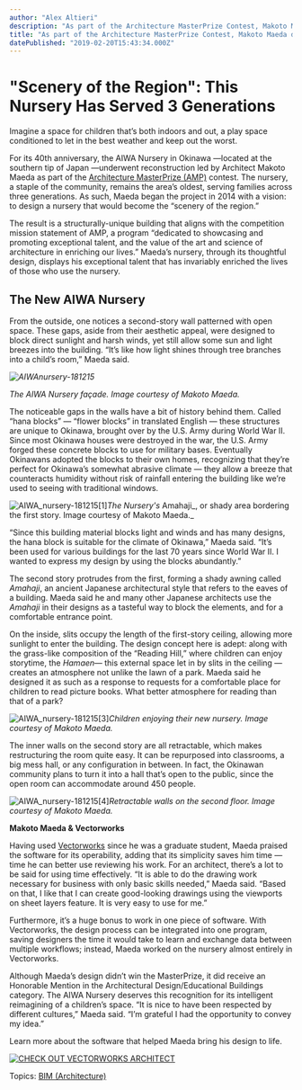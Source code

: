 ```yaml
---
author: "Alex Altieri"
description: "As part of the Architecture MasterPrize Contest, Makoto Maeda designed the AIWA Nursery not only to stand up to Okinawa's climate, but to embrace it."
title: "As part of the Architecture MasterPrize Contest, Makoto Maeda designed the AIWA Nursery not only to stand up to Okinawa's climate, but to embrace it." 
datePublished: "2019-02-20T15:43:34.000Z"
---
```

# "Scenery of the Region": This Nursery Has Served 3 Generations

Imagine a space for children that’s both indoors and out, a play space conditioned to let in the best weather and keep out the worst.

For its 40th anniversary, the AIWA Nursery in Okinawa —located at the southern tip of Japan —underwent reconstruction led by Architect Makoto Maeda as part of the [Architecture MasterPrize (AMP)](https://architectureprize.com/) contest. The nursery, a staple of the community, remains the area’s oldest, serving families across three generations. As such, Maeda began the project in 2014 with a vision: to design a nursery that would become the “scenery of the region.”

The result is a structurally-unique building that aligns with the competition mission statement of AMP, a program “dedicated to showcasing and promoting exceptional talent, and the value of the art and science of architecture in enriching our lives.” Maeda’s nursery, through its thoughtful design, displays his exceptional talent that has invariably enriched the lives of those who use the nursery. 

## The New AIWA Nursery

From the outside, one notices a second-story wall patterned with open space. These gaps, aside from their aesthetic appeal, were designed to block direct sunlight and harsh winds, yet still allow some sun and light breezes into the building. “It’s like how light shines through tree branches into a child’s room,” Maeda said. 

_![AIWAnursery-181215](https://blog.vectorworks.net/hs-fs/hubfs/190220AIWA%20Nursery/AIWAnursery-181215.jpg?width=600&name=AIWAnursery-181215.jpg)_

_The AIWA Nursery façade. Image courtesy of Makoto Maeda._

The noticeable gaps in the walls have a bit of history behind them. Called “hana blocks” — “flower blocks” in translated English — these structures are unique to Okinawa, brought over by the U.S. Army during World War II. Since most Okinawa houses were destroyed in the war, the U.S. Army forged these concrete blocks to use for military bases. Eventually Okinawans adopted the blocks to their own homes, recognizing that they’re perfect for Okinawa’s somewhat abrasive climate — they allow a breeze that counteracts humidity without risk of rainfall entering the building like we’re used to seeing with traditional windows.

![AIWA_nursery-181215[1]](https://blog.vectorworks.net/hs-fs/hubfs/190220_AIWA%20Nursery/AIWA_nursery-181215%5B1%5D.jpg?width=600&name=AIWA_nursery-181215%5B1%5D.jpg)_The Nursery's_ Amahaji_, or shady area bordering the first story. Image courtesy of Makoto Maeda._

“Since this building material blocks light and winds and has many designs, the hana block is suitable for the climate of Okinawa,” Maeda said. “It’s been used for various buildings for the last 70 years since World War II. I wanted to express my design by using the blocks abundantly.”

The second story protrudes from the first, forming a shady awning called _Amahaji_, an ancient Japanese architectural style that refers to the eaves of a building. Maeda said he and many other Japanese architects use the _Amahaji_ in their designs as a tasteful way to block the elements, and for a comfortable entrance point.

On the inside, slits occupy the length of the first-story ceiling, allowing more sunlight to enter the building. The design concept here is adept: along with the grass-like composition of the “Reading Hill,” where children can enjoy storytime, the _Hamaen_— this external space let in by slits in the ceiling — creates an atmosphere not unlike the lawn of a park. Maeda said he designed it as such as a response to requests for a comfortable place for children to read picture books. What better atmosphere for reading than that of a park?

![AIWA_nursery-181215[3]](https://blog.vectorworks.net/hs-fs/hubfs/190220_AIWA%20Nursery/AIWA_nursery-181215%5B3%5D.jpg?width=600&name=AIWA_nursery-181215%5B3%5D.jpg)_Children enjoying their new nursery. Image courtesy of Makoto Maeda._

The inner walls on the second story are all retractable, which makes restructuring the room quite easy. It can be repurposed into classrooms, a big mess hall, or any configuration in between. In fact, the Okinawan community plans to turn it into a hall that’s open to the public, since the open room can accommodate around 450 people.

![AIWA_nursery-181215[4]](https://blog.vectorworks.net/hs-fs/hubfs/190220_AIWA%20Nursery/AIWA_nursery-181215%5B4%5D.jpg?width=600&name=AIWA_nursery-181215%5B4%5D.jpg)_Retractable walls on the second floor. Image courtesy of Makoto Maeda._

**Makoto Maeda & Vectorworks** 

Having used [Vectorworks](http://vectorworks.net/?utm%5Fcampaign=blog&utm%5Fmedium=planetvectorworks&utm%5Fsource=intext&utm%5Fcontent=aiwanursery022019) since he was a graduate student, Maeda praised the software for its operability, adding that its simplicity saves him time — time he can better use reviewing his work. For an architect, there’s a lot to be said for using time effectively. “It is able to do the drawing work necessary for business with only basic skills needed,” Maeda said. “Based on that, I like that I can create good-looking drawings using the viewports on sheet layers feature. It is very easy to use for me.”

Furthermore, it’s a huge bonus to work in one piece of software. With Vectorworks, the design process can be integrated into one program, saving designers the time it would take to learn and exchange data between multiple workflows; instead, Maeda worked on the nursery almost entirely in Vectorworks.

Although Maeda’s design didn’t win the MasterPrize, it did receive an Honorable Mention in the Architectural Design/Educational Buildings category. The AIWA Nursery deserves this recognition for its intelligent reimagining of a children’s space. “It is nice to have been respected by different cultures,” Maeda said. “I’m grateful I had the opportunity to convey my idea.”

Learn more about the software that helped Maeda bring his design to life.

[![CHECK OUT VECTORWORKS ARCHITECT](https://no-cache.hubspot.com/cta/default/3018241/4fba178d-cbc4-449b-9f6b-c51cd0c5cc2f.png)](https://cta-redirect.hubspot.com/cta/redirect/3018241/4fba178d-cbc4-449b-9f6b-c51cd0c5cc2f) 

 Topics: [BIM (Architecture)](https://blog.vectorworks.net/topic/bim-architecture) 

 